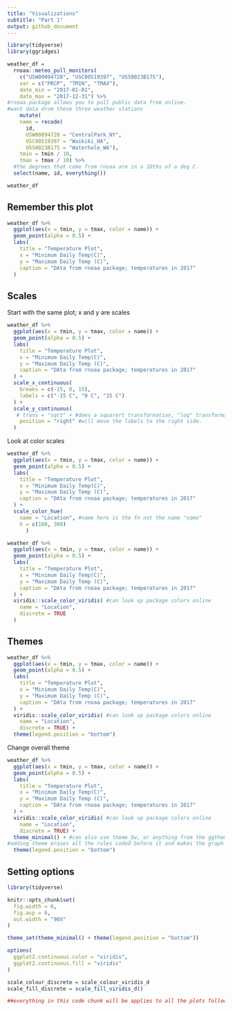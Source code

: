 ```yaml
---
title: "Visualizations"
subtitle: "Part 1"
output: github_document
---
```


```r
library(tidyverse)
library(ggridges)
```


```r
weather_df = 
  rnoaa::meteo_pull_monitors( 
    c("USW00094728", "USC00519397", "USS0023B17S"), 
    var = c("PRCP", "TMIN", "TMAX"), 
    date_min = "2017-01-01",
    date_max = "2017-12-31") %>%
#rnoaa package allows you to pull public data from online. 
#want data drom these three weather stations
    mutate(
    name = recode(
      id, 
      USW00094728 = "CentralPark_NY", 
      USC00519397 = "Waikiki_HA",
      USS0023B17S = "Waterhole_WA"),
    tmin = tmin / 10,
    tmax = tmax / 10) %>%
  #the degrees that come from rnoaa are in a 10ths of a deg C. 
  select(name, id, everything())

weather_df

```

## Remember this plot

```r
weather_df %>% 
  ggplot(aes(x = tmin, y = tmax, color = name)) +
  geom_point(alpha = 0.5) + 
  labs(
    title = "Temperature Plot",
    x = "Minimum Daily Temp(C)",
    y = "Maximum Daily Temp (C)",
    caption = "DAta from rnoaa package; temperatures in 2017"
  ) 
```

## Scales

Start with the same plot; x and y are scales

```r
weather_df %>% 
  ggplot(aes(x = tmin, y = tmax, color = name)) +
  geom_point(alpha = 0.5) + 
  labs(
    title = "Temperature Plot",
    x = "Minimum Daily Temp(C)",
    y = "Maximum Daily Temp (C)",
    caption = "DAta from rnoaa package; temperatures in 2017"
  ) +
  scale_x_continuous(
    breaks = c(-15, 0, 15),
    labels = c("-15 C", "0 C", "15 C")
  ) +
  scale_y_continuous(
   # trans = "sqrt" + #does a squarert transformation, "log" transformation.  
    position = "right" #will move the labels to the right side.
  )
```

Look at color scales

```r
weather_df %>% 
  ggplot(aes(x = tmin, y = tmax, color = name)) +
  geom_point(alpha = 0.5) + 
  labs(
    title = "Temperature Plot",
    x = "Minimum Daily Temp(C)",
    y = "Maximum Daily Temp (C)",
    caption = "DAta from rnoaa package; temperatures in 2017"
  ) +
  scale_color_hue(
    name = "Location", #name here is the fn not the name "name"
    h = c(100, 300)
      )
```


```r
weather_df %>% 
  ggplot(aes(x = tmin, y = tmax, color = name)) +
  geom_point(alpha = 0.5) + 
  labs(
    title = "Temperature Plot",
    x = "Minimum Daily Temp(C)",
    y = "Maximum Daily Temp (C)",
    caption = "DAta from rnoaa package; temperatures in 2017"
  ) + 
  viridis::scale_color_viridis( #can look up package colors online
    name = "Location",
    discrete = TRUE
  )
```

## Themes

```r
weather_df %>% 
  ggplot(aes(x = tmin, y = tmax, color = name)) +
  geom_point(alpha = 0.5) + 
  labs(
    title = "Temperature Plot",
    x = "Minimum Daily Temp(C)",
    y = "Maximum Daily Temp (C)",
    caption = "DAta from rnoaa package; temperatures in 2017"
  ) + 
  viridis::scale_color_viridis( #can look up package colors online
    name = "Location",
    discrete = TRUE) +
  theme(legend.position = "bottom")
```

Change overall theme

```r
weather_df %>% 
  ggplot(aes(x = tmin, y = tmax, color = name)) +
  geom_point(alpha = 0.5) + 
  labs(
    title = "Temperature Plot",
    x = "Minimum Daily Temp(C)",
    y = "Maximum Daily Temp (C)",
    caption = "DAta from rnoaa package; temperatures in 2017"
  ) + 
  viridis::scale_color_viridis( #can look up package colors online
    name = "Location",
    discrete = TRUE) +
  theme_minimal() + #can also use theme_bw, or anything from the ggtheme package. ggthemes::theme_excel, etc
#adding theme erases all the rules coded before it and makes the graph look according to that theme specifications. If you want theme_minimal and the bottom legend, add legend after the theme. 
  theme(legend.position = "bottom")
```

## Setting options

```r
library(tidyverse)

knitr::opts_chunk$set(
  fig.width = 6,
  fig.asp = 6,
  out.width = "90X"
)

theme_set(theme_minimal() + theme(legend.position = "bottom"))

options(
  ggplot2.continuous.color = "viridis",
  ggplot2.continuous.fill = "viridis"
)

scale_colour_discrete = scale_colour_viridis_d
scale_fill_discrete = scale_fill_viridis_d()

##everything in this code chunk will be applies to all the plots following.  Keep this in the first code chunk to make everything easy. 
```

